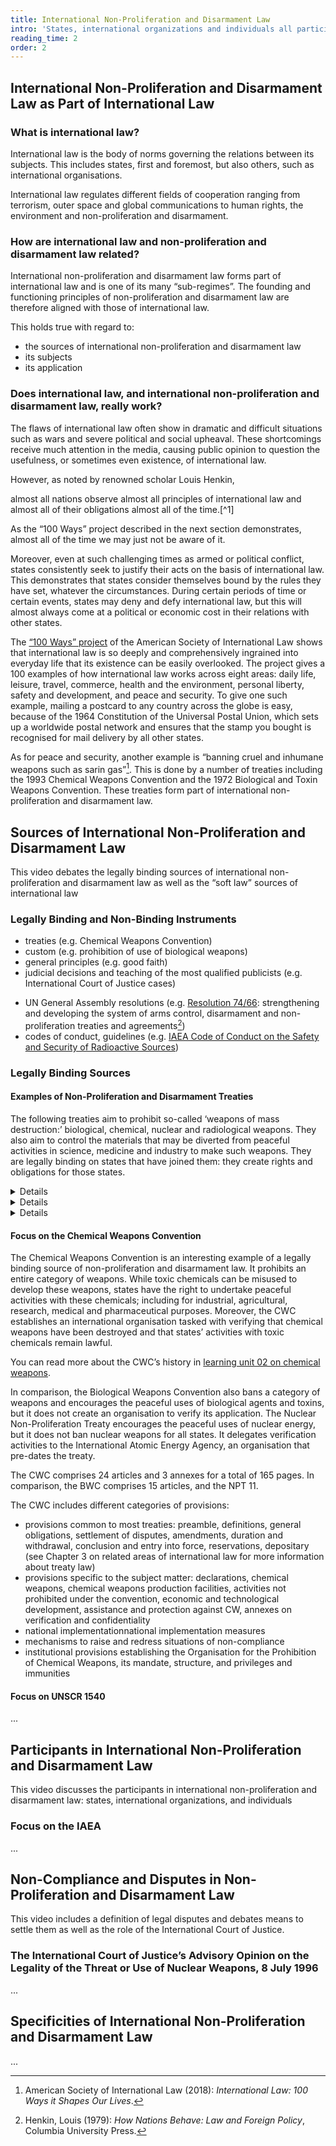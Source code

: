 ```yaml
---
title: International Non-Proliferation and Disarmament Law
intro: 'States, international organizations and individuals all participate in international non-proliferation and disarmament law as it forms part of international law. Its sources are either legally binding, such as treaties, or non-binding instruments. Learn more about the function of international non-proliferation and disarmament law and get to know specific participants such as the International Court of Justice in this chapter.'
reading_time: 2
order: 2
---
```


## International Non-Proliferation and Disarmament Law as Part of International Law

### What is international law?

International law is the body of norms governing the relations between its subjects. This includes states, first and foremost, but also others, such as international organisations.

International law regulates different fields of cooperation ranging from terrorism, outer space and global communications to human rights, the environment and non-proliferation and disarmament.

### How are international law and non-proliferation and disarmament law related?

International non-proliferation and disarmament law forms part of international law and is one of its many “sub-regimes”. The founding and functioning principles of non-proliferation and disarmament law are therefore aligned with those of international law.

This holds true with regard to:

- the sources of international non-proliferation and disarmament law
- its subjects
- its application

### Does international law, and international non-proliferation and disarmament law, really work?

The flaws of international law often show in dramatic and difficult situations such as wars and severe political and social upheaval. These shortcomings receive much attention in the media, causing public opinion to question the usefulness, or sometimes even existence, of international law.

However, as noted by renowned scholar Louis Henkin,

<Quote type="Document">
  almost all nations observe almost all principles of international law and almost all of their obligations almost all of the time.[^1]
</Quote>

As the “100 Ways” project described in the next section demonstrates, almost all of the time we may just not be aware of it.

Moreover, even at such challenging times as armed or political conflict, states consistently seek to justify their acts on the basis of international law. This demonstrates that states consider themselves bound by the rules they have set, whatever the circumstances.
During certain periods of time or certain events, states may deny and defy international law, but this will almost always come at a political or economic cost in their relations with other states.

The [“100 Ways” project](https://www.asil.org/resources/100Ways) of the American Society of International Law shows that international law is so deeply and comprehensively ingrained into everyday life that its existence can be easily overlooked. The project gives a 100 examples of how international law works across eight areas: daily life, leisure, travel, commerce, health and the environment, personal liberty, safety and development, and peace and security.
To give one such example, mailing a postcard to any country across the globe is easy, because of the 1964 Constitution of the Universal Postal Union, which sets up a worldwide postal network and ensures that the stamp you bought is recognised for mail delivery by all other states.

As for peace and security, another example is “banning cruel and inhumane weapons such as sarin gas”[^2]. This is done by a number of treaties including the 1993 Chemical Weapons Convention and the 1972 Biological and Toxin Weapons Convention. These treaties form part of international non-proliferation and disarmament law.

## Sources of International Non-Proliferation and Disarmament Law

This video debates the legally binding sources of international non-proliferation and disarmament law as well as the “soft law” sources of international law

<LectureVideo lu="lu17" vl="vl1-1" provider="video-stream" />

### Legally Binding and Non-Binding Instruments

<FlipCards>
<Card front="Binding or “hard law”: creates obligations and rights">

- treaties (e.g. Chemical Weapons Convention)
- custom (e.g. prohibition of use of biological weapons)
- general principles (e.g. good faith)
- judicial decisions and teaching of the most qualified publicists (e.g. International Court of Justice cases)

</Card>

<Card front="Non-binding or “soft law”: gives guidance and recommendations and may be incorporated into legally binding instruments">

- UN General Assembly resolutions (e.g. [Resolution 74/66](https://digitallibrary.un.org/record/3846746): strengthening and developing the system of arms control, disarmament and non-proliferation treaties and agreements[^1])
- codes of conduct, guidelines (e.g. [IAEA Code of Conduct on the Safety and Security of Radioactive Sources](https://www.iaea.org/publications/6956/code-of-conduct-on-the-safety-and-security-of-radioactive-sources))

</Card>
</FlipCards>

### Legally Binding Sources

#### Examples of Non-Proliferation and Disarmament Treaties

The following treaties aim to prohibit so-called ‘weapons of mass destruction:’ biological, chemical, nuclear and radiological weapons. They also aim to control the materials that may be diverted from peaceful activities in science, medicine and industry to make such weapons. They are legally binding on states that have joined them: they create rights and obligations for those states.

<DetailsGroup>
<Details summary="Biological weapons and materials">
- 1925 Protocol for the Prohibition of Asphyxiating, Poisonous or Other Gases, and of Bacteriological Methods of Warfare
- 1972 Convention on the prohibition of the development, production and stockpiling of bacteriological (biological) and toxin weapons and on their destruction (BWC)

See also [LU 03: Biological Weapons](https://nonproliferation-elearning.eu/learningunits/biological-weapons/)

</Details>

<Details summary="Chemical weapons and materials">
- 1925 Protocol for the Prohibition of Asphyxiating, Poisonous or Other Gases, and of Bacteriological Methods of Warfare
- 1993 Convention on the prohibition of the development, production, stockpiling and use of chemical weapons and on their destruction (CWC)

See also [LU 02: Chemical Weapons](https://nonproliferation-elearning.eu/learningunits/chemical-weapons/)

</Details>

<Details summary="Nuclear and other radioactive material">
- 1956 Statute of the International Atomic Energy Agency
- 1968 Treaty on the Non-Proliferation of Nuclear Weapons (NPT), and regional nuclear weapons free zones treaties
- 1980 Convention on the Physical Protection of Nuclear Material (CPPNM)
- 1996 Comprehensive Nuclear-Test-Ban Treaty (CTBT)
- 2005 International Convention for the Suppression of Acts of Nuclear Terrorism (ICSANT)
- 2017 Treaty on the Prohibition of Nuclear Weapons (TPNW)

See also [LU 05: Nuclear Weapons II](https://nonproliferation-elearning.eu/learningunits/nuclear-weapons-II/) and [LU 07: CBRN Terrorism](https://nonproliferation-elearning.eu/learningunits/cbrn-terrorism/)

</Details>
</DetailsGroup>

#### Focus on the Chemical Weapons Convention

The <Term t="CWC">Chemical Weapons Convention</Term> is an interesting example of a legally binding source of non-proliferation and disarmament law. It prohibits an entire category of weapons. While toxic chemicals can be misused to develop these weapons, states have the right to undertake peaceful activities with these chemicals; including for industrial, agricultural, research, medical and pharmaceutical purposes. Moreover, the CWC establishes an international organisation tasked with verifying that chemical weapons have been destroyed and that states’ activities with toxic chemicals remain lawful.

You can read more about the CWC’s history in [learning unit 02 on chemical weapons](https://nonproliferation-elearning.eu/learningunits/chemical-weapons/).

In comparison, the <Term t="BWC">Biological Weapons Convention</Term> also bans a category of weapons and encourages the peaceful uses of biological agents and toxins, but it does not create an organisation to verify its application. The <Term t="NPT">Nuclear Non-Proliferation Treaty</Term> encourages the peaceful uses of nuclear energy, but it does not ban nuclear weapons for all states. It delegates verification activities to the <Term t="IAEA">International Atomic Energy Agency</Term>, an organisation that pre-dates the treaty.

The CWC comprises 24 articles and 3 annexes for a total of 165 pages. In comparison, the BWC comprises 15 articles, and the NPT 11.

The CWC includes different categories of provisions:

- provisions common to most treaties: preamble, definitions, general obligations, settlement of disputes, amendments, duration and withdrawal, conclusion and entry into force, reservations, depositary (see Chapter 3 on related areas of international law for more information about treaty law)
- provisions specific to the subject matter: declarations, chemical weapons, chemical weapons production facilities, activities not prohibited under the convention, economic and technological development, assistance and protection against CW, annexes on verification and confidentiality
- national implementation<Term t="national implementation">national implementation</Term> measures
- mechanisms to raise and redress situations of non-compliance
- institutional provisions establishing the Organisation for the Prohibition of Chemical Weapons, its mandate, structure, and privileges and immunities

#### Focus on UNSCR 1540

...

## Participants in International Non-Proliferation and Disarmament Law

This video discusses the participants in international non-proliferation and disarmament law: states, international organizations, and individuals

<LectureVideo lu="lu17" vl="vl1-2" provider="video-stream" />

### Focus on the IAEA

...

## Non-Compliance and Disputes in Non-Proliferation and Disarmament Law

This video includes a definition of legal disputes and debates means to settle them as well as the role of the International Court of Justice.

<LectureVideo lu="lu17" vl="vl1-3" provider="video-stream" />

### The International Court of Justice’s Advisory Opinion on the Legality of the Threat or Use of Nuclear Weapons, 8 July 1996

...

## Specificities of International Non-Proliferation and Disarmament Law

...

<LectureVideo lu="lu17" vl="vl1-4" provider="video-stream" />

[^1]: Henkin, Louis (1979): _How Nations Behave: Law and Foreign Policy_, Columbia University Press.
[^2]: American Society of International Law (2018): _International Law: 100 Ways it Shapes Our Lives_.

